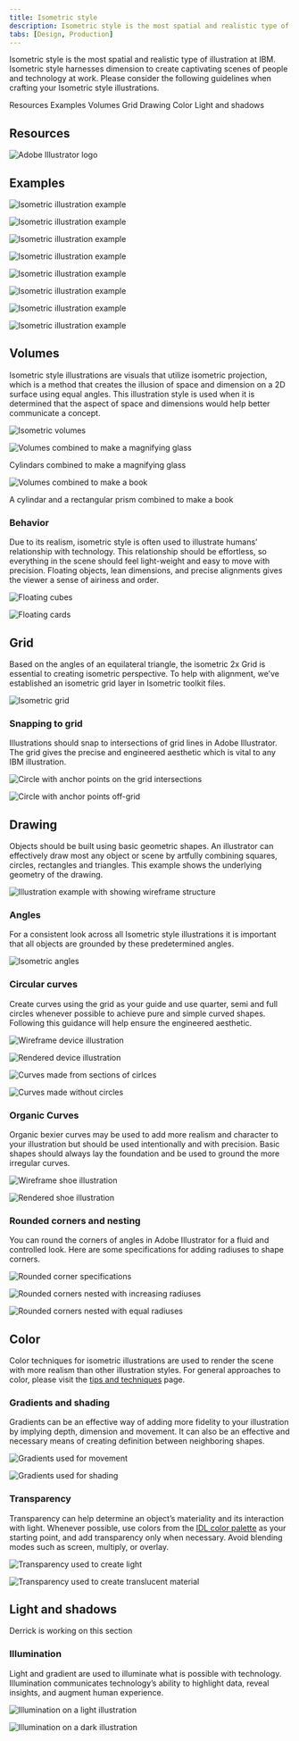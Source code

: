 ```yaml
---
title: Isometric style
description: Isometric style is the most spatial and realistic type of illustration at IBM. Isometric style harnesses dimension to create captivating scenes of people and technology at work. Please consider the following guidelines when crafting your Isometric style illustrations.
tabs: [Design, Production]
---
```


<PageDescription>

Isometric style is the most spatial and realistic type of illustration at IBM. Isometric style harnesses dimension to create captivating scenes of people and technology at work. Please consider the following guidelines when crafting your Isometric style illustrations.

</PageDescription>

<AnchorLinks>
  <AnchorLink>Resources</AnchorLink>
  <AnchorLink>Examples</AnchorLink>
  <AnchorLink>Volumes</AnchorLink>
  <AnchorLink>Grid</AnchorLink>
  <AnchorLink>Drawing</AnchorLink>
  <AnchorLink>Color</AnchorLink>
  <AnchorLink>Light and shadows</AnchorLink>
</AnchorLinks>

## Resources

<Row className="resource-card-group">
<Column colMd={4} colLg={4} noGutterSm>
    <ResourceCard
      subTitle="Isometric style starter kit"
      aspectRatio="2:1"
      href="https://github.com/carbon-design-system/carbon/raw/master/packages/pictograms/master/pictogram-master.ai"
      actionIcon="download"
      >

![Adobe Illustrator logo](../../images/illustrator.png)

  </ResourceCard>
</Column>
</Row>

## Examples

![Isometric illustration example](./images//Gallery1.png)

<Row>
<Column colMd={4} colLg={4}>

![Isometric illustration example](./images//Gallery2.png)

</Column>
<Column colMd={4} colLg={4}>

![Isometric illustration example](./images//Gallery3.png)

</Column>
<Column colMd={4} colLg={4}>

![Isometric illustration example](./images//Gallery4.png)

</Column>
</Row>

![Isometric illustration example](./images//Gallery5.png)

<Row>
<Column colMd={4} colLg={4}>

![Isometric illustration example](./images//Gallery6.png)

</Column>
<Column colMd={4} colLg={4}>

![Isometric illustration example](./images//Gallery7.png)

</Column>
<Column colMd={4} colLg={4}>

![Isometric illustration example](./images//Gallery8.png)

</Column>
</Row>

## Volumes

Isometric style illustrations are visuals that utilize isometric projection, which is a method that creates the illusion of space and dimension on a 2D surface using equal angles. This illustration style is used when it is determined that the aspect of space and dimensions would help better communicate a concept.

![Isometric volumes](./images//Volumes.png)

<Row>
<Column colMd={4} colLg={4}>

![Volumes combined to make a magnifying glass](./images//Volumes_Example1.svg)

<Caption>Cylindars combined to make a magnifying glass</Caption>

</Column>
<Column colMd={4} colLg={4}>

![Volumes combined to make a book](./images//Volumes_Example2.svg)

<Caption>A cylindar and a rectangular prism combined to make a book</Caption>

</Column>
</Row>

### Behavior

Due to its realism, isometric style is often used to illustrate humans’ relationship with technology. This relationship should be effortless, so everything in the scene should feel light-weight and easy to move with precision. Floating objects, lean dimensions, and precise alignments gives the viewer a sense of airiness and order.

<Row>
<Column colMd={4} colLg={4}>

![Floating cubes](./images//Behavior1.png)

</Column>
<Column colMd={4} colLg={4}>

![Floating cards](./images//Behavior2.png)

</Column>
</Row>

## Grid

Based on the angles of an equilateral triangle, the isometric 2x Grid is essential to creating isometric perspective. To help with alignment, we’ve established an isometric grid layer in Isometric toolkit files.

![Isometric grid](./images//IsometricGrid.svg)

### Snapping to grid

Illustrations should snap to intersections of grid lines in Adobe Illustrator. The grid gives the precise and engineered aesthetic which is vital to any IBM illustration.

<Row>
<Column colMd={4} colLg={4}>
<DoDontExample type="do" caption="Ensure anchor points are snapped to the isometric grid whenever possible.">

![Circle with anchor points on the grid intersections](./images//Snapping_Do.svg)

</DoDontExample>
</Column>
<Column colMd={4} colLg={4}>
<DoDontExample type="dont" caption="Don’t place anchor points off-grid unless absolutely necessary.">

![Circle with anchor points off-grid](./images//Snapping_Dont.svg)

</DoDontExample>
</Column>
</Row>

## Drawing

Objects should be built using basic geometric shapes. An illustrator can effectively draw most any object or scene by artfully combining squares, circles, rectangles and triangles. This example shows the underlying geometry of the drawing.

![Illustration example with showing wireframe structure](./images//Drawing.svg)

### Angles

For a consistent look across all Isometric style illustrations it is important that all objects are grounded by these predetermined angles.

![Isometric angles](./images//Angles.png)

### Circular curves

Create curves using the grid as your guide and use quarter, semi and full circles whenever possible to achieve pure and simple curved shapes. Following this guidance will help ensure the engineered aesthetic.

<Row>
<Column colMd={4} colLg={6}>

![Wireframe device illustration](./images//CircularCurves1.svg)

</Column>
<Column colMd={4} colLg={6}>

![Rendered device illustration](./images//CircularCurves2.svg)

</Column>
</Row>
<Row>
<Column colMd={4} colLg={4}>
<DoDontExample type="do" caption="Clear and regular curves should be used when possible.">

![Curves made from sections of cirlces](./images//Snapping_Do.svg)

</DoDontExample>
</Column>
<Column colMd={4} colLg={4}>
<DoDontExample type="dont" caption="Avoid the use of irregular curves when they are not required.">

![Curves made without circles](./images//Snapping_Dont.svg)

</DoDontExample>
</Column>
</Row>

### Organic Curves

Organic bexier curves may be used to add more realism and character to your illustration but should be used intentionally and with precision. Basic shapes should always lay the foundation and be used to ground the more irregular curves.

<Row>
<Column colMd={4} colLg={6}>

![Wireframe shoe illustration](./images//OrganicCurves1.svg)

</Column>
<Column colMd={4} colLg={6}>

![Rendered shoe illustration](./images//OrganicCurves2.svg)

</Column>
</Row>

### Rounded corners and nesting

You can round the corners of angles in Adobe Illustrator for a fluid and controlled look. Here are some specifications for adding radiuses to shape corners.

![Rounded corner specifications](./images//RoundedCorners.svg)

<Row>
<Column colMd={4} colLg={4}>
<DoDontExample type="do" caption="Nested curves should remain equally spaced with increasing radius.">

![Rounded corners nested with increasing radiuses](./images//RoundedCorners_Do.svg)

</DoDontExample>
</Column>

<Column colMd={4} colLg={4}>
<DoDontExample type="dont" caption="Avoid nesting curves with equal radiuses.">

![Rounded corners nested with equal radiuses](./images//RoundedCorners_Dont.svg)

</DoDontExample>
</Column>
</Row>

## Color

Color techniques for isometric illustrations are used to render the scene with more realism than other illustration styles. For general approaches to color, please visit the [tips and techniques](/illustration/tips-and-techniques) page.

### Gradients and shading

Gradients can be an effective way of adding more fidelity to your illustration by implying depth, dimension and movement. It can also be an effective and necessary means of creating definition between neighboring shapes.

<Row>
<Column colMd={4} colLg={4}>

![Gradients used for movement](./images//Gradients1.svg)

</Column>

<Column colMd={4} colLg={4}>

![Gradients used for shading](./images//Gradients2.svg)

</Column>
</Row>

### Transparency

Transparency can help determine an object’s materiality and its interaction with light. Whenever possible, use colors from the [IDL color palette](/color) as your starting point, and add transparency only when necessary. Avoid blending modes such as screen, multiply, or overlay.

<Row>
<Column colMd={4} colLg={4}>

![Transparency used to create light](./images//Transparency1.svg)

</Column>

<Column colMd={4} colLg={4}>

![Transparency used to create translucent material](./images//Transparency2.png)

</Column>
</Row>

## Light and shadows

Derrick is working on this section

### Illumination

Light and gradient are used to illuminate what is possible with technology. Illumination communicates technology’s ability to highlight data, reveal insights, and augment human experience.

<Row>
<Column colMd={4} colLg={4}>

![Illumination on a light illustration](./images//Illumination1.png)

</Column>

<Column colMd={4} colLg={4}>

![Illumination on a dark illustration](./images//Illumination2.png)

</Column>
</Row>
